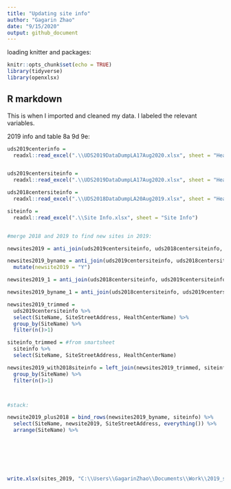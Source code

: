 ```yaml
---
title: "Updating site info"
author: "Gagarin Zhao"
date: "9/15/2020"
output: github_document
---
```


loading knitter and packages:

```r
knitr::opts_chunk$set(echo = TRUE)
library(tidyverse)
library(openxlsx)
```

## R markdown

This is when I imported and cleaned my data. I labeled the relevant variables.

2019 info and table 8a 9d 9e: 
```r
uds2019centerinfo = 
  readxl::read_excel(".\\UDS2019DataDumpLA17Aug2020.xlsx", sheet = "HealthCenterInfo")


uds2019centersiteinfo = 
  readxl::read_excel(".\\UDS2019DataDumpLA17Aug2020.xlsx", sheet = "HealthCenterSiteInfo")

uds2018centersiteinfo = 
  readxl::read_excel(".\\UDS2018DataDumpLA20Aug2019.xlsx", sheet = "HealthCenterSiteInfo")

siteinfo = 
  readxl::read_excel(".\\Site Info.xlsx", sheet = "Site Info")


#merge 2018 and 2019 to find new sites in 2019:

newsites2019 = anti_join(uds2019centersiteinfo, uds2018centersiteinfo, by = "SiteStreetAddress")

newsites2019_byname = anti_join(uds2019centersiteinfo, uds2018centersiteinfo, by = "SiteName") %>% 
  mutate(newsite2019 = "Y")

newsites2019_1 = anti_join(uds2018centersiteinfo, uds2019centersiteinfo, by = "SiteStreetAddress")

newsites2019_byname_1 = anti_join(uds2018centersiteinfo, uds2019centersiteinfo, by = "SiteName")

newsites2019_trimmed =
  uds2019centersiteinfo %>% 
  select(SiteName, SiteStreetAddress, HealthCenterName) %>% 
  group_by(SiteName) %>% 
  filter(n()>1)

siteinfo_trimmed = #from smartsheet
  siteinfo %>% 
  select(SiteName, SiteStreetAddress, HealthCenterName)

newsites2019_with2018siteinfo = left_join(newsites2019_trimmed, siteinfo_trimmed, by = "SiteName")  %>% 
  group_by(SiteName) %>% 
  filter(n()>1)



#stack:

newsite2019_plus2018 = bind_rows(newsites2019_byname, siteinfo) %>%
  select(SiteName, newsite2019, SiteStreetAddress, everything()) %>% 
  arrange(SiteName) %>% 







write.xlsx(sites_2019, "C:\\Users\\GagarinZhao\\Documents\\Work\\2019_sites.xlsx", overwrite = TRUE)


```




